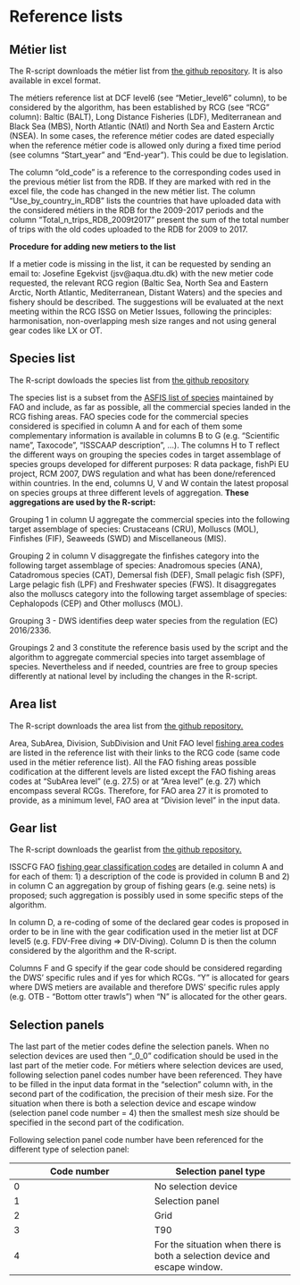 # Reference lists

## Métier list
 
The R-script downloads the métier list from [the github repository](https://github.com/ices-eg/RCGs/blob/master/Metiers/Reference_lists/RDB_ISSG_Metier_list.csv). It is also available in excel format.


The métiers reference list at DCF level6 (see “Metier_level6” column), to be considered by the algorithm, has been established by RCG (see “RCG” column): Baltic (BALT), Long Distance Fisheries (LDF), Mediterranean and Black Sea (MBS), North Atlantic (NAtl) and North Sea and Eastern Arctic (NSEA). In some cases, the reference métier codes are dated especially when the reference métier code is allowed only during a fixed time period (see columns “Start_year” and “End-year”). This could be due to legislation.


The column “old_code” is a reference to the corresponding codes used in the previous métier list from the RDB. If they are marked with red in the excel file, the code has changed in the new métier list. The column “Use_by_country_in_RDB” lists the countries that have uploaded data with the considered métiers in the RDB for the 2009-2017 periods and  the column “Total_n_trips_RDB_2009t2017” present the sum of the total number of trips with the old codes uploaded to the RDB for 2009 to 2017.

**Procedure for adding new metiers to the list**

If a metier code is missing in the list, it can be requested by sending an email to: Josefine Egekvist (jsv@aqua.dtu.dk) with the new metier code requested, the relevant RCG region (Baltic Sea, North Sea and Eastern Arctic, North Atlantic, Mediterranean, Distant Waters) and the species and fishery should be described. The suggestions will be evaluated at the next meeting within the RCG ISSG on Metier Issues, following the principles: harmonisation, non-overlapping mesh size ranges and not using general gear codes like LX or OT.


## Species list

The R-script dowloads the species list from [the github repository](https://github.com/ices-eg/RCGs/blob/master/Metiers/Reference_lists/Metier%20Subgroup%20Species%202020.xlsx)


The species list is a subset from the [ASFIS list of species](http://www.fao.org/fishery/collection/asfis/en) maintained by FAO and include, as far as possible, all the commercial species landed in the RCG fishing areas. FAO species code for the commercial species considered is specified in column A and for each of them some complementary information is available in columns B to G (e.g. “Scientific name”, Taxocode”, “ISSCAAP description”, …). The columns H to T reflect the different ways on grouping the species codes in target assemblage of species  groups developed for different purposes: R data package, fishPi EU project, RCM 2007, DWS regulation and what has been done/referenced within countries. In the end, columns U, V and W contain the latest proposal on species groups at three different levels of aggregation. **These aggregations are used by the R-script:**


Grouping 1 in column U aggregate the commercial species into the following target assemblage of species: Crustaceans (CRU), Molluscs (MOL), Finfishes (FIF), Seaweeds (SWD) and Miscellaneous (MIS).

Grouping 2 in column V disaggregate the finfishes category into the following target assemblage of species: Anadromous species (ANA), Catadromous species (CAT), Demersal fish (DEF), Small pelagic fish (SPF), Large pelagic fish (LPF) and Freshwater species (FWS). It disaggregates also the molluscs category into the following target assemblage of species: Cephalopods (CEP) and Other molluscs (MOL).

Grouping 3 - DWS identifies deep water species from the regulation (EC) 2016/2336.

Groupings 2 and 3 constitute the reference basis used by the script and the algorithm to aggregate commercial species into target assemblage of species. Nevertheless and if needed, countries are free to group species differently at national level by including the changes in the R-script.

 
## Area list

The R-script downloads the area list from [the github repository.](https://github.com/ices-eg/RCGs/blob/master/Metiers/Reference_lists/AreaRegionLookup.csv)

Area, SubArea, Division, SubDivision and Unit FAO level [fishing area codes](http://www.fao.org/fishery/area/search/en) are listed in the reference list with their links to the RCG code (same code  used in the métier reference list). All the FAO fishing areas possible codification at the different levels are listed except the FAO fishing areas codes at “SubArea level” (e.g. 27.5) or at “Area level” (e.g. 27) which encompass several RCGs. Therefore, for FAO area 27 it is promoted to provide, as a minimum level, FAO area at “Division level” in the input data.


##	Gear list

The R-script downloads the gearlist from [the github repository.](https://github.com/ices-eg/RCGs/blob/master/Metiers/Reference_lists/Code-ERSGearType-v1.1.xlsx)

ISSCFG FAO [fishing gear classification codes](http://www.fao.org/cwp-on-fishery-statistics/handbook/capture-fisheries-statistics/fishing-gear-classification/en/) are detailed in column A and for each of them: 1) a description of the code is provided in column B and 2) in column C an aggregation by group of fishing gears (e.g. seine nets) is proposed; such aggregation is possibly used in some specific steps of the algorithm.

In column D, a re-coding of some of the declared gear codes is proposed in order to be in line with the gear codification used in the metier list at DCF level5 (e.g. FDV-Free diving => DIV-Diving). Column D is then the column considered by the algorithm and the R-script.

Columns F and G specify if the gear code should be considered regarding the DWS’ specific rules and if yes for which RCGs. “Y” is allocated for gears where DWS metiers are available and therefore DWS’ specific rules apply (e.g. OTB - “Bottom otter trawls”) when “N” is allocated for the other gears.


##	Selection panels

The last part of the metier codes define the selection panels. When no selection devices are used then “_0_0” codification should be used in the last part of the metier code. For métiers where selection devices are used, following selection panel codes number have been referenced. They have to be filled in the input data format in the “selection” column with, in the second part of the codification, the precision of their mesh size. For the situation when there is both a selection device and escape window (selection panel code number = 4) then the smallest mesh size should be specified in the second part of the codification.

Following selection panel code number have been referenced for the different type of selection panel: 


Code number  | Selection panel type
------------- | -------------
0  | No selection device
1  | Selection panel
2	| Grid
3 | T90
4	| For the situation when there is both a selection device and escape window.

	





